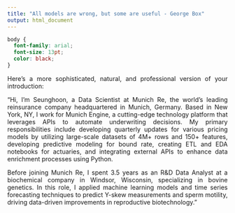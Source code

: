 ```yaml
---
title: "All models are wrong, but some are useful - George Box"
output: html_document
---
```


```css
body {
  font-family: arial;
  font-size: 13pt;
  color: black;
}
```

<style> body {text-align: justify} </style>
Here's a more sophisticated, natural, and professional version of your introduction:  

"Hi, I'm Seunghoon, a Data Scientist at Munich Re, the world’s leading reinsurance company headquartered in Munich, Germany. Based in New York, NY, I work for Munich Engine, a cutting-edge technology platform that leverages APIs to automate underwriting decisions. My primary responsibilities include developing quarterly updates for various pricing models by  utilizing large-scale datasets of 4M+ rows and 150+ features, developing predictive modeling for bound rate, creating ETL and EDA notebooks for actuaries, and integrating external APIs to enhance data enrichment processes using Python.  

Before joining Munich Re, I spent 3.5 years as an R&D Data Analyst at a biochemical company in Windsor, Wisconsin, specializing in bovine genetics. In this role, I applied machine learning models and time series forecasting techniques to predict Y-skew measurements and sperm motility, driving data-driven improvements in reproductive biotechnology."

